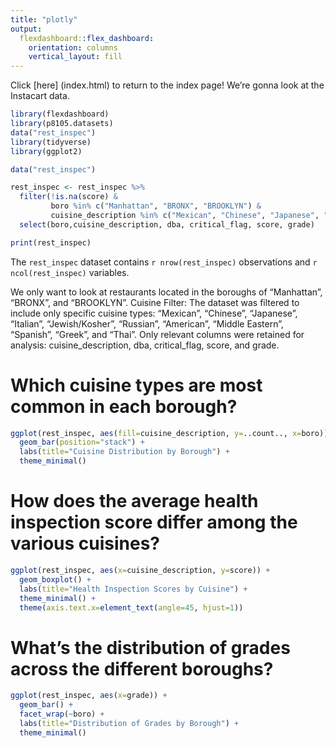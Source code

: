 ```yaml
---
title: "plotly"
output: 
  flexdashboard::flex_dashboard:
    orientation: columns
    vertical_layout: fill
---
```


Click [here] (index.html) to return to the index page!
We're gonna look at the Instacart data.
```r
library(flexdashboard)
library(p8105.datasets)
data("rest_inspec")
library(tidyverse)
library(ggplot2)
```

```r
data("rest_inspec")
```

```r
rest_inspec <- rest_inspec %>%
  filter(!is.na(score) & 
         boro %in% c("Manhattan", "BRONX", "BROOKLYN") &
         cuisine_description %in% c("Mexican", "Chinese", "Japanese", "Italian", "Jewish/Kosher", "Russian", "American", "Middle Eastern", "Spanish", "Greek", "Thai")) %>%
  select(boro,cuisine_description, dba, critical_flag, score, grade)

```

```r
print(rest_inspec)
```

The `rest_inspec` dataset contains `r nrow(rest_inspec)` observations and ``r ncol(rest_inspec)`` variables.

We only want to look at restaurants located in the boroughs of "Manhattan", "BRONX", and "BROOKLYN".
Cuisine Filter: The dataset was filtered to include only specific cuisine types: "Mexican", "Chinese", "Japanese", "Italian", "Jewish/Kosher", "Russian", "American", "Middle Eastern", "Spanish", "Greek", and "Thai".
Only relevant columns were retained for analysis: cuisine_description, dba, critical_flag, score, and grade.

# Which cuisine types are most common in each borough?
```r
ggplot(rest_inspec, aes(fill=cuisine_description, y=..count.., x=boro)) + 
  geom_bar(position="stack") +
  labs(title="Cuisine Distribution by Borough") +
  theme_minimal()
```

# How does the average health inspection score differ among the various cuisines?
```r
ggplot(rest_inspec, aes(x=cuisine_description, y=score)) + 
  geom_boxplot() +
  labs(title="Health Inspection Scores by Cuisine") +
  theme_minimal() +
  theme(axis.text.x=element_text(angle=45, hjust=1))
```

# What's the distribution of grades across the different boroughs?
```r
ggplot(rest_inspec, aes(x=grade)) + 
  geom_bar() +
  facet_wrap(~boro) +
  labs(title="Distribution of Grades by Borough") +
  theme_minimal()
```







